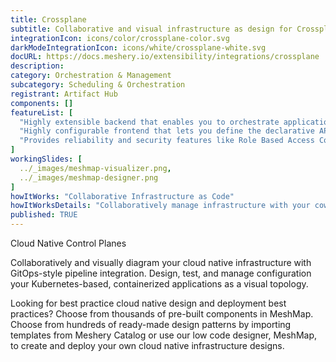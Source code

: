 ```yaml
---
title: Crossplane
subtitle: Collaborative and visual infrastructure as design for Crossplane
integrationIcon: icons/color/crossplane-color.svg
darkModeIntegrationIcon: icons/white/crossplane-white.svg
docURL: https://docs.meshery.io/extensibility/integrations/crossplane
description: 
category: Orchestration & Management
subcategory: Scheduling & Orchestration
registrant: Artifact Hub
components: []
featureList: [
  "Highly extensible backend that enables you to orchestrate applications and infrastructure no matter where they run.",
  "Highly configurable frontend that lets you define the declarative API it offers.",
  "Provides reliability and security features like Role Based Access Control (RBAC) to orchestrate everything - not just containers."
]
workingSlides: [
  ../_images/meshmap-visualizer.png,
  ../_images/meshmap-designer.png
]
howItWorks: "Collaborative Infrastructure as Code"
howItWorksDetails: "Collaboratively manage infrastructure with your coworkers synchronously sharing the same designs."
published: TRUE
---
```

<p>
Cloud Native Control Planes
</p>
<p>
    Collaboratively and visually diagram your cloud native infrastructure with GitOps-style pipeline integration. Design, test, and manage configuration your Kubernetes-based, containerized applications as a visual topology.
</p>
<p>
    Looking for best practice cloud native design and deployment best practices? Choose from thousands of pre-built components in MeshMap. Choose from hundreds of ready-made design patterns by importing templates from Meshery Catalog or use our low code designer, MeshMap, to create and deploy your own cloud native infrastructure designs.
</p>

